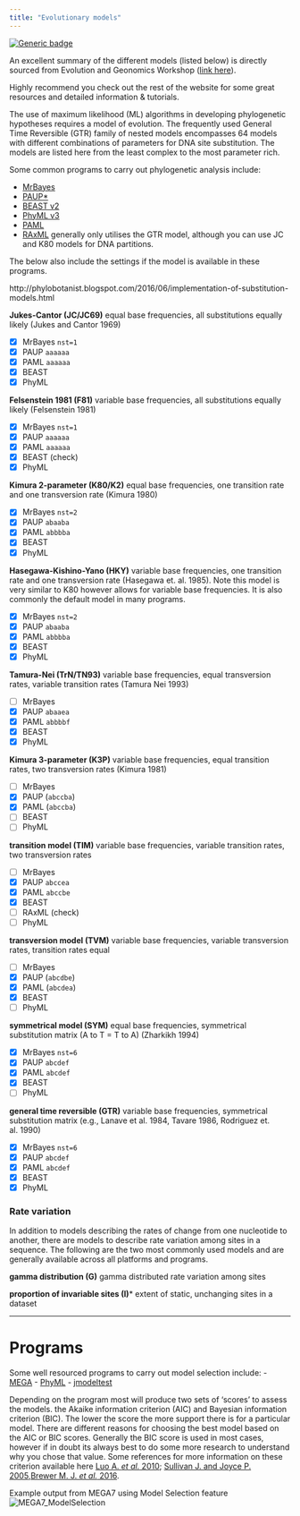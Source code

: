 ```yaml
---
title: "Evolutionary models"
---
```


[![Generic badge](https://img.shields.io/badge/Siobhon Egan-August 2019-<COLOR>.svg)](https://shields.io/)

An excellent summary of the different models (listed below) is directly sourced from Evolution and Geonomics Workshop ([link here](http://evomics.org/resources/substitution-models/nucleotide-substitution-models/)).

Highly recommend you check out the rest of the website for some great resources and detailed information & tutorials.

The use of maximum likelihood (ML) algorithms in developing phylogenetic hypotheses requires a model of evolution. The frequently used General Time Reversible (GTR) family of nested models encompasses 64 models with different combinations of parameters for DNA site substitution. The models are listed here from the least complex to the most parameter rich.

Some common programs to carry out phylogenetic analysis include: 

* [MrBayes](http://nbisweden.github.io/MrBayes/)
* [PAUP*](https://paup.phylosolutions.com/)
* [BEAST v2](http://www.beast2.org)
* [PhyML v3](http://www.atgc-montpellier.fr/phyml/) 
* [PAML](http://evomics.org/resources/software/molecular-evolution-software/paml/)
* [RAxML](https://sco.h-its.org/exelixis/software.html) generally only utilises the GTR model, although you can use JC and K80 models for DNA partitions. 

The below also include the settings if the model is available in these programs.

http://phylobotanist.blogspot.com/2016/06/implementation-of-substitution-models.html

**Jukes-Cantor (JC/JC69)** equal base frequencies, all substitutions equally likely (Jukes and Cantor 1969)

- [x] MrBayes `nst=1`
- [x] PAUP `aaaaaa`
- [x] PAML `aaaaaa`
- [x] BEAST
- [x] PhyML


**Felsenstein 1981 (F81)** variable base frequencies, all substitutions equally likely (Felsenstein 1981)
  
  - [x] MrBayes `nst=1`
  - [x] PAUP `aaaaaa`
  - [x] PAML `aaaaaa`
  - [x] BEAST (check)
  - [x] PhyML

**Kimura 2-parameter (K80/K2)** equal base frequencies, one transition rate and one transversion rate (Kimura 1980)

- [x] MrBayes `nst=2`
- [x] PAUP `abaaba`
- [x] PAML `abbbba`
- [x] BEAST
- [x] PhyML

**Hasegawa-Kishino-Yano (HKY)** variable base frequencies, one transition rate and one transversion rate (Hasegawa et. al. 1985). Note this model is very similar to K80 however allows for variable base frequencies. It is also commonly the default model in many programs.

- [x] MrBayes `nst=2`
- [x] PAUP `abaaba`
- [x] PAML `abbbba`
- [x] BEAST
- [x] PhyML

**Tamura-Nei (TrN/TN93)** variable base frequencies, equal transversion rates, variable transition rates (Tamura Nei 1993)

- [ ] MrBayes
- [x] PAUP `abaaea`
- [x] PAML `abbbbf`
- [x] BEAST
- [x] PhyML

**Kimura 3-parameter (K3P)** variable base frequencies, equal transition rates, two transversion rates (Kimura 1981)

- [ ] MrBayes
- [x] PAUP (`abccba`)
- [x] PAML (`abccba`)
- [ ] BEAST
- [ ] PhyML

**transition model (TIM)** variable base frequencies, variable transition rates, two transversion rates

- [ ] MrBayes
- [x] PAUP `abccea`
- [x] PAML `abccbe`
- [x] BEAST
- [ ] RAxML (check)
- [ ] PhyML

**transversion model (TVM)** variable base frequencies, variable transversion rates, transition rates equal

- [ ] MrBayes
- [x] PAUP (`abcdbe`)
- [x] PAML (`abcdea`)
- [x] BEAST
- [ ] PhyML

**symmetrical model (SYM)** equal base frequencies, symmetrical substitution matrix (A to T = T to A) (Zharkikh 1994)

- [x] MrBayes `nst=6`
- [x] PAUP `abcdef`
- [x] PAML `abcdef`
- [x] BEAST
- [ ] PhyML

**general time reversible (GTR)** variable base frequencies, symmetrical substitution matrix (e.g., Lanave et al. 1984, Tavare 1986, Rodriguez et. al. 1990)

- [x] MrBayes `nst=6`
- [x] PAUP `abcdef`
- [x] PAML `abcdef`
- [x] BEAST
- [x] PhyML

### Rate variation
In addition to models describing the rates of change from one nucleotide to another, there are models to describe rate variation among sites in a sequence. The following are the two most commonly used models and are generally available across all platforms and programs.

**gamma distribution (G)** gamma distributed rate variation among sites

**proportion of invariable sites (I)*** extent of static, unchanging sites in a dataset

***

# Programs
Some well resourced programs to carry out model selection include:
- [MEGA](https://www.megasoftware.net/)
- [PhyML](http://www.atgc-montpellier.fr/phyml/)
- [jmodeltest](https://github.com/ddarriba/jmodeltest2)

Depending on the program most will produce two sets of 'scores' to assess the models.
the Akaike information criterion (AIC) and Bayesian information criterion (BIC).
The lower the score the more support there is for a particular model. There are different reasons for choosing the best model based on the AIC or BIC scores. Generally the BIC score is used in most cases, however if in doubt its always best to do some more research to understand why you chose that value. Some references for more information on these criterion available here [Luo A. *et al.* 2010](https://www.ncbi.nlm.nih.gov/pmc/articles/PMC2925852/); [Sullivan J. and Joyce P. 2005](https://www.annualreviews.org/doi/pdf/10.1146/annurev.ecolsys.36.102003.152633),[Brewer M. J. *et al.* 2016](https://besjournals.onlinelibrary.wiley.com/doi/full/10.1111/2041-210X.12541).

Example output from MEGA7 using Model Selection feature
![MEGA7_ModelSelection](MEGA7_ModelSelection.png)